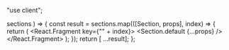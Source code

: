 "use client";


  sections
) => {
  const result = sections.map(([Section, props], index) => {
    return (
      <React.Fragment key={"" + index}>
        <Section.default {...props} />
        <Gap />
      </React.Fragment>
    );
  });
  return [ ...result];
};
